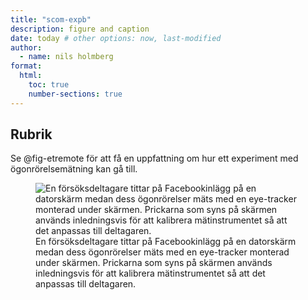 ```yaml
---
title: "scom-expb"
description: figure and caption
date: today # other options: now, last-modified
author:
  - name: nils holmberg
format:
  html:
    toc: true
    number-sections: true
---
```


## Rubrik

Se @fig-etremote för att få en uppfattning om hur ett experiment med ögonrörelsemätning kan gå till.

![En försöksdeltagare tittar på Facebookinlägg på en datorskärm medan dess ögonrörelser mäts med en eye-tracker monterad under skärmen. Prickarna som syns på skärmen används inledningsvis för att kalibrera mätinstrumentet så att det anpassas till deltagaren.](fig.png){#fig-etremote}






